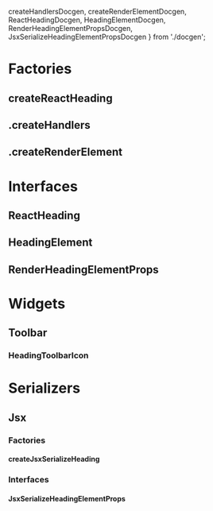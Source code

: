   createHandlersDocgen,
  createRenderElementDocgen,
  ReactHeadingDocgen,
  HeadingElementDocgen,
  RenderHeadingElementPropsDocgen,
  JsxSerializeHeadingElementPropsDocgen
} from './docgen';

<Meta title="Elements/Heading/Docs" />

# Factories

## createReactHeading

<ArgsTable of={createReactHeading} />

## .createHandlers

<ArgsTable of={createHandlersDocgen} />

## .createRenderElement

<ArgsTable of={createRenderElementDocgen} />

# Interfaces

## ReactHeading

<ArgsTable of={ReactHeadingDocgen} />

## HeadingElement

<ArgsTable of={HeadingElementDocgen} />

## RenderHeadingElementProps

<ArgsTable of={RenderHeadingElementPropsDocgen} />

# Widgets

## Toolbar

### HeadingToolbarIcon

<ArgsTable of={HeadingToolbarIcon} />

# Serializers

## Jsx

### Factories

#### createJsxSerializeHeading

<ArgsTable of={createJsxSerializeHeading} />

### Interfaces

#### JsxSerializeHeadingElementProps

<ArgsTable of={JsxSerializeHeadingElementPropsDocgen} />
